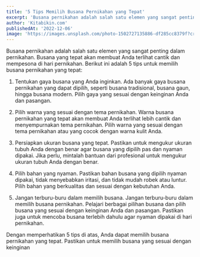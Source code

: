```yaml
---
title: '5 Tips Memilih Busana Pernikahan yang Tepat'
excerpt: 'Busana pernikahan adalah salah satu elemen yang sangat penting dalam pernikahan. Busana yang tepat akan membuat Anda terlihat cantik dan mempesona di hari pernikahan.'
author: 'Kitabikin.com'
publishedAt: '2022-12-06'
image: 'https://images.unsplash.com/photo-1502727135886-df285cc8379f?crop=entropy&cs=tinysrgb&fit=max&fm=jpg&q=80&w=1080'
---
```


Busana pernikahan adalah salah satu elemen yang sangat penting dalam pernikahan. Busana yang tepat akan membuat Anda terlihat cantik dan mempesona di hari pernikahan. Berikut ini adalah 5 tips untuk memilih busana pernikahan yang tepat:

1. Tentukan gaya busana yang Anda inginkan. Ada banyak gaya busana pernikahan yang dapat dipilih, seperti busana tradisional, busana gaun, hingga busana modern. Pilih gaya yang sesuai dengan keinginan Anda dan pasangan.

2. Pilih warna yang sesuai dengan tema pernikahan. Warna busana pernikahan yang tepat akan membuat Anda terlihat lebih cantik dan menyempurnakan tema pernikahan. Pilih warna yang sesuai dengan tema pernikahan atau yang cocok dengan warna kulit Anda.

3. Persiapkan ukuran busana yang tepat. Pastikan untuk mengukur ukuran tubuh Anda dengan benar agar busana yang dipilih pas dan nyaman dipakai. Jika perlu, mintalah bantuan dari profesional untuk mengukur ukuran tubuh Anda dengan benar.

4. Pilih bahan yang nyaman. Pastikan bahan busana yang dipilih nyaman dipakai, tidak menyebabkan iritasi, dan tidak mudah robek atau luntur. Pilih bahan yang berkualitas dan sesuai dengan kebutuhan Anda.

5. Jangan terburu-buru dalam memilih busana. Jangan terburu-buru dalam memilih busana pernikahan. Pelajari berbagai pilihan busana dan pilih busana yang sesuai dengan keinginan Anda dan pasangan. Pastikan juga untuk mencoba busana terlebih dahulu agar nyaman dipakai di hari pernikahan.

Dengan memperhatikan 5 tips di atas, Anda dapat memilih busana pernikahan yang tepat. Pastikan untuk memilih busana yang sesuai dengan keinginan
